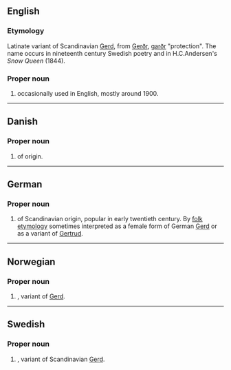 ==English==

===Etymology===
Latinate variant of Scandinavian [[Gerd]], from {{ON.}} [[Gerðr]], [[garðr]] "protection". The name occurs in nineteenth century Swedish poetry and in H.C.Andersen's ''Snow Queen'' (1844).

===Proper noun===
{{en-proper noun}}

# {{given name|female}} occasionally used in English, mostly around 1900.

----

==Danish==

===Proper noun===
{{infl|da|proper noun}}

# {{given name|female||da:}} of {{ON.|lang=da}} origin.

----

==German==

===Proper noun===
{{infl|de|proper noun}}

# {{given name|female||de:}} of Scandinavian origin, popular in early twentieth century. By [[folk etymology]] sometimes interpreted as a female form of German [[Gerd]] or as a variant of [[Gertrud]].

----

==Norwegian==

===Proper noun===
{{infl|no|proper noun}}

# {{given name|female||no:}}, variant of [[Gerd#Norwegian|Gerd]].

----

==Swedish==

===Proper noun===
{{infl|sv|proper noun}}

# {{given name|female||sv:}}, variant of Scandinavian [[Gerd]].